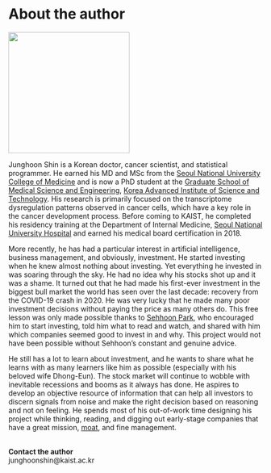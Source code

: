 # About the author {#author .unnumbered}

![](images/profile_circle.png){width=240px}

Junghoon Shin is a Korean doctor, cancer scientist, and statistical programmer. He earned his MD and MSc from the [Seoul National University College of Medicine](https://medicine.snu.ac.kr/en) and is now a PhD student at the [Graduate School of Medical Science and Engineering](https://gsmse.kaist.ac.kr/e_main), [Korea Advanced Institute of Science and Technology](https://www.kaist.ac.kr/en/). His research is primarily focused on the transcriptome dysregulation patterns observed in cancer cells, which have a key role in the cancer development process. Before coming to KAIST, he completed his residency training at the Department of Internal Medicine, [Seoul National University Hospital](http://www.snuh.org/global/en/main.do) and earned his medical board certification in 2018. 

More recently, he has had a particular interest in artificial intelligence, business management, and obviously, investment. He started investing when he knew almost nothing about investing. Yet everything he invested in was soaring through the sky. He had no idea why his stocks shot up and it was a shame. It turned out that he had made his first-ever investment in the biggest bull market the world has seen over the last decade: recovery from the COVID-19 crash in 2020. He was very lucky that he made many poor investment decisions without paying the price as many others do. This free lesson was only made possible thanks to [Sehhoon Park](http://www.samsunghospital.com/home/reservation/common/eng/doctorProfile.do?dr_no=2548), who encouraged him to start investing, told him what to read and watch, and shared with him which companies seemed good to invest in and why. This project would not have been possible without Sehhoon's constant and genuine advice.

He still has a lot to learn about investment, and he wants to share what he learns with as many learners like him as possible (especially with his beloved wife Dhong-Eun). The stock market will continue to wobble with inevitable recessions and booms as it always has done. He aspires to develop an objective resource of information that can help all investors to discern signals from noise and make the right decision based on reasoning and not on feeling. He spends most of his out-of-work time designing his project while thinking, reading, and digging out early-stage companies that have a great mission, [moat](#moat), and fine management.\
\

**Contact the author**\
junghoonshin@kaist.ac.kr
